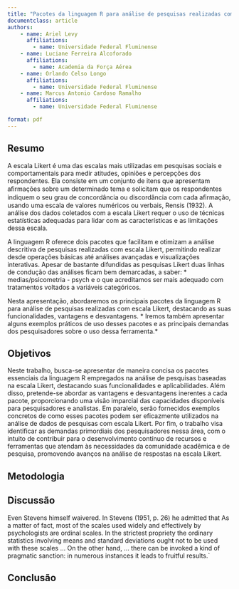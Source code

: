 ```yaml
---
title: "Pacotes da linguagem R para análise de pesquisas realizadas com escala Likert"
documentclass: article
authors: 
    - name: Ariel Levy
      affiliations: 
        - name: Universidade Federal Fluminense
    - name: Luciane Ferreira Alcoforado
      affiliations: 
        - name: Academia da Força Aérea
    - name: Orlando Celso Longo
      affiliations: 
        - name: Universidade Federal Fluminense
    - name: Marcus Antonio Cardoso Ramalho
      affiliations: 
        - name: Universidade Federal Fluminense

format: pdf
---
```


<!---
 Olá! Sugiro aceitar o trabalho somente se realizarem mudanças maiores. Essas mudanças estão relacionadas principalmente a redefinir o objetivo do trabalho, ou seja, é necessário pensar em como o uso do R permite a análise de pesquisas realizadas com escala Likert. Em outras palavras, como o uso do R pode impulsionar a linha de análise de pesquisas com escala Likert. É necessário também fazer uma proposta metodológica, por exemplo, sugerir quais pacotes são mais apropriados para começar com pesquisas baseadas em escala Likert, quais pacotes são para análise intermediária e quais para análise avançada, isto é, fazer uma classificação dos pacotes em relação aos seus potenciais. Finalmente, a partir da metodologia proposta na sugestão anterior, é necessário expor os desafios que ainda não foram abordados nos pacotes descritos, o que poderia ser uma fonte de desenvolvimento de novos pacotes de R. Muito obrigada! 
--->

## Resumo

A escala Likert é uma das escalas mais utilizadas em pesquisas sociais e comportamentais para medir atitudes, opiniões
e percepções dos respondentes. Ela consiste em um conjunto de itens que apresentam aﬁrmações sobre um determinado
tema e solicitam que os respondentes indiquem o seu grau de concordância ou discordância com cada aﬁrmação, usando
uma escala de valores numéricos ou verbais, Rensis (1932). A análise dos dados coletados com a escala Likert requer o
uso de técnicas estatísticas adequadas para lidar com as características e as limitações dessa escala. 

A linguagem R oferece
dois pacotes que facilitam e otimizam a análise descritiva de pesquisas realizadas com escala Likert, permitindo realizar desde operações básicas até análises avançadas e visualizações interativas. Apesar de bastante difundidas as pesquisas Likert duas linhas de  condução das análises ficam bem demarcadas, a saber: * medias/psicometria - psych e o que acreditamos ser mais adequado com tratamentos voltados a variáveis categóricos.

Nesta apresentação, abordaremos os principais pacotes da linguagem R para análise de pesquisas realizadas com
escala Likert, destacando as suas funcionalidades, vantagens e desvantagens. * Iremos também apresentar alguns exemplos
práticos de uso desses pacotes e as principais demandas dos pesquisadores sobre o uso dessa ferramenta.*

## Objetivos

Neste trabalho, busca-se apresentar de maneira concisa os pacotes essenciais da linguagem R empregados na análise de pesquisas baseadas na escala Likert, destacando suas funcionalidades e aplicabilidades. Além disso, pretende-se abordar as vantagens e desvantagens inerentes a cada pacote, proporcionando uma visão imparcial das capacidades disponíveis para pesquisadores e analistas. Em paralelo, serão fornecidos exemplos concretos de como esses pacotes podem ser eficazmente utilizados na análise de dados de pesquisas com escala Likert. Por fim, o trabalho visa identificar as demandas primordiais dos pesquisadores nessa área, com o intuito de contribuir para o desenvolvimento contínuo de recursos e ferramentas que atendam às necessidades da comunidade acadêmica e de pesquisa, promovendo avanços na análise de respostas na escala Likert.

## Metodologia

## Discussão

Even Stevens himself waivered. In Stevens (1951, p. 26) he admitted that
As a matter of fact, most of the scales used widely and effectively by psychologists
are ordinal scales. In the strictest propriety the ordinary statistics involving means and
standard deviations ought not to be used with these scales ... On the other hand, ... there
can be invoked a kind of pragmatic sanction: in numerous instances it leads to fruitful
results.`

## Conclusão
